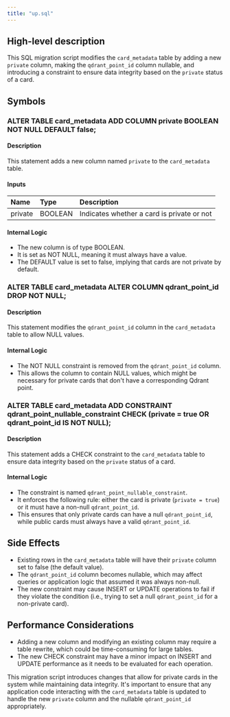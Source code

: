 ```yaml
---
title: "up.sql"
---
```


## High-level description
This SQL migration script modifies the `card_metadata` table by adding a new `private` column, making the `qdrant_point_id` column nullable, and introducing a constraint to ensure data integrity based on the `private` status of a card.

## Symbols

### ALTER TABLE card_metadata ADD COLUMN private BOOLEAN NOT NULL DEFAULT false;
#### Description
This statement adds a new column named `private` to the `card_metadata` table.

#### Inputs
| Name | Type | Description |
|:-----|:-----|:------------|
| private | BOOLEAN | Indicates whether a card is private or not |

#### Internal Logic
- The new column is of type BOOLEAN.
- It is set as NOT NULL, meaning it must always have a value.
- The DEFAULT value is set to false, implying that cards are not private by default.

### ALTER TABLE card_metadata ALTER COLUMN qdrant_point_id DROP NOT NULL;
#### Description
This statement modifies the `qdrant_point_id` column in the `card_metadata` table to allow NULL values.

#### Internal Logic
- The NOT NULL constraint is removed from the `qdrant_point_id` column.
- This allows the column to contain NULL values, which might be necessary for private cards that don't have a corresponding Qdrant point.

### ALTER TABLE card_metadata ADD CONSTRAINT qdrant_point_nullable_constraint CHECK (private = true OR qdrant_point_id IS NOT NULL);
#### Description
This statement adds a CHECK constraint to the `card_metadata` table to ensure data integrity based on the `private` status of a card.

#### Internal Logic
- The constraint is named `qdrant_point_nullable_constraint`.
- It enforces the following rule: either the card is private (`private = true`) or it must have a non-null `qdrant_point_id`.
- This ensures that only private cards can have a null `qdrant_point_id`, while public cards must always have a valid `qdrant_point_id`.

## Side Effects
- Existing rows in the `card_metadata` table will have their `private` column set to false (the default value).
- The `qdrant_point_id` column becomes nullable, which may affect queries or application logic that assumed it was always non-null.
- The new constraint may cause INSERT or UPDATE operations to fail if they violate the condition (i.e., trying to set a null `qdrant_point_id` for a non-private card).

## Performance Considerations
- Adding a new column and modifying an existing column may require a table rewrite, which could be time-consuming for large tables.
- The new CHECK constraint may have a minor impact on INSERT and UPDATE performance as it needs to be evaluated for each operation.

This migration script introduces changes that allow for private cards in the system while maintaining data integrity. It's important to ensure that any application code interacting with the `card_metadata` table is updated to handle the new `private` column and the nullable `qdrant_point_id` appropriately.